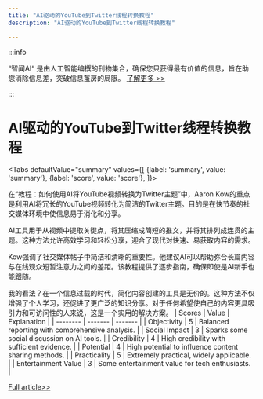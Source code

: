 ```yaml
---
title: "AI驱动的YouTube到Twitter线程转换教程"
description: "AI驱动的YouTube到Twitter线程转换教程"

---
```



:::info

“智闻AI“ 是由人工智能编撰的刊物集合，确保您只获得最有价值的信息，旨在助您消除信息差，突破信息茧房的局限。  [了解更多 >>](/)

:::

# AI驱动的YouTube到Twitter线程转换教程


<Tabs
	defaultValue="summary"
	values={[
	{label: 'summary', value: 'summary'},
	{label: 'score', value: 'score'},
]}>
<TabItem value="summary">


在“教程：如何使用AI将YouTube视频转换为Twitter主题”中，Aaron Kow的重点是利用AI将冗长的YouTube视频转化为简洁的Twitter主题。目的是在快节奏的社交媒体环境中使信息易于消化和分享。

AI工具用于从视频中提取关键点，将其压缩成简短的推文，并将其排列成连贯的主题。这种方法允许高效学习和轻松分享，迎合了现代对快速、易获取内容的需求。

Kow强调了社交媒体帖子中简洁和清晰的重要性。他建议AI可以帮助弥合长篇内容与在线观众短暂注意力之间的差距。该教程提供了逐步指南，确保即使是AI新手也能跟随。

我的看法？在一个信息过载的时代，简化内容创建的工具是无价的。这种方法不仅增强了个人学习，还促进了更广泛的知识分享。对于任何希望使自己的内容更具吸引力和可访问性的人来说，这是一个实用的解决方案。
</TabItem>
<TabItem value="score">
	| Scores     | Value   | Explanation |
	| -------- | ------- | ------- |
	| Objectivity  | 5    | Balanced reporting with comprehensive analysis.    |
	| Social Impact | 3     | Sparks some social discussion on AI tools.    |
	| Credibility    | 4    | High credibility with sufficient evidence.    |
	| Potential    | 4    | High potential to influence content sharing methods.    |
	| Practicality    | 5    | Extremely practical, widely applicable.    |
	| Entertainment Value    | 3    | Some entertainment value for tech enthusiasts.    |
</TabItem>
</Tabs>

[Full article>>](https://hackernoon.com/tutorial-how-to-turn-youtube-videos-into-twitter-threads-using-ai?source=rss)
